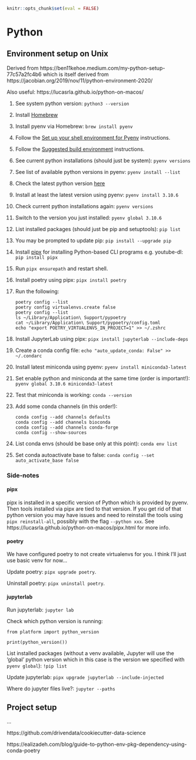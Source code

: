 
```r
knitr::opts_chunk$set(eval = FALSE)
```

# Python

## Environment setup on Unix

Derived from https://ben11kehoe.medium.com/my-python-setup-77c57a2fc4b6 which
is itself derived from https://jacobian.org/2019/nov/11/python-environment-2020/

Also useful: https://lucasrla.github.io/python-on-macos/

1. See system python version: `python3 --version`
1. Install [Homebrew](https://brew.sh)
1. Install pyenv via Homebrew: `brew install pyenv`
1. Follow the [Set up your shell environment for Pyenv](https://github.com/pyenv/pyenv#set-up-your-shell-environment-for-pyenv) instructions.
1. Follow the [Suggested build environment](https://github.com/pyenv/pyenv/wiki#suggested-build-environment) instructions.
1. See current python installations (should just be system): `pyenv versions`
1. See list of available python versions in pyenv: `pyenv install --list`
1. Check the latest python version [here](https://www.python.org/downloads/)
1. Install at least the latest version using pyenv: `pyenv install 3.10.6`
1. Check current python installations again: `pyenv versions`
1. Switch to the version you just installed: `pyenv global 3.10.6`
1. List installed packages (should just be pip and setuptools): `pip list`
1. You may be prompted to update pip: `pip install --upgrade pip`
1. Install [pipx](https://github.com/pypa/pipx) for installing Python-based CLI programs 
    e.g. youtube-dl: `pip install pipx`
1. Run `pipx ensurepath` and restart shell.
1. Install poetry using pipx: `pipx install poetry`
1. Run the following:

    ```
    poetry config --list
    poetry config virtualenvs.create false
    poetry config --list
    ls ~/Library/Application\ Support/pypoetry
    cat ~/Library/Application\ Support/pypoetry/config.toml
    echo "export POETRY_VIRTUALENVS_IN_PROJECT=1" >> ~/.zshrc
    ```
1. Install JupyterLab using pipx: `pipx install jupyterlab --include-deps`
1. Create a conda config file: `echo "auto_update_conda: False" >> ~/.condarc` 
1. Install latest miniconda using pyenv: `pyenv install miniconda3-latest`
1. Set enable python and miniconda at the same time (order is important!): `pyenv global 3.10.6 miniconda3-latest`
1. Test that miniconda is working: `conda --version`
1. Add some conda channels (in this order!):

    ```
    conda config --add channels defaults
    conda config --add channels bioconda
    conda config --add channels conda-forge
    conda config --show-sources
    ```
1. List conda envs (should be base only at this point): `conda env list`
1. Set conda autoactivate base to false: `conda config --set auto_activate_base false`


### Side-notes

#### pipx

pipx is installed in a specific version of Python which is provided by pyenv. 
Then tools installed via pipx are tied to that version. If you get rid of that
python version you may have issues and need to reinstall the tools using 
`pipx reinstall-all`, possibly with the flag `--python xxx`. See
https://lucasrla.github.io/python-on-macos/pipx.html for more info.

#### poetry

We have configured poetry to not create virtualenvs for you. I think I'll just
use basic venv for now...

Update poetry: `pipx upgrade poetry`.

Uninstall poetry: `pipx uninstall poetry`.

#### jupyterlab

Run jupyterlab: `jupyter lab`

Check which python version is running:

```
from platform import python_version

print(python_version())
```

List installed packages (without a venv available, Jupyter will use the 
'global' python version which in this case is the version we specified with `pyenv global`):
`!pip list`

Update jupyterlab: `pipx upgrade jupyterlab --include-injected`

Where do jupyter files live?: `jupyter --paths`

## Project setup

...

https://github.com/drivendata/cookiecutter-data-science

https://ealizadeh.com/blog/guide-to-python-env-pkg-dependency-using-conda-poetry

